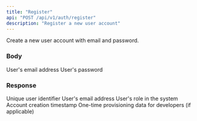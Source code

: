```yaml
---
title: "Register"
api: "POST /api/v1/auth/register"
description: "Register a new user account"
---
```


Create a new user account with email and password.

### Body

<ParamField body="email" type="string" required>
  User's email address
</ParamField>

<ParamField body="password" type="string" required>
  User's password
</ParamField>

### Response

<ResponseField name="id" type="string">
  Unique user identifier
</ResponseField>

<ResponseField name="email" type="string">
  User's email address
</ResponseField>

<ResponseField name="role" type="string">
  User's role in the system
</ResponseField>

<ResponseField name="created_at" type="string">
  Account creation timestamp
</ResponseField>

<ResponseField name="provisioning_data" type="object">
  One-time provisioning data for developers (if applicable)
</ResponseField>
